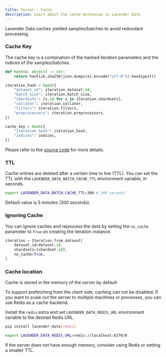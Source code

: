 ```yaml
---
title: Server - Cache
description: Learn about the cache mechanism in Lavender Data
---
```


Lavender Data caches yielded samples/batches to avoid redundant processing.

### Cache Key

The cache key is a combination of the hashed iteration parameters and the indices of the samples/batches.

```python
def hash(o: object) -> str:
    return hashlib.sha256(json.dumps(o).encode("utf-8")).hexdigest()

iteration_hash = hash({
    "dataset_id": iteration.dataset.id,
    "batch_size": iteration.batch_size,
    "shardsets": [s.id for s in iteration.shardsets],
    "collater": iteration.collater,
    "filters": iteration.filters,
    "preprocessors": iteration.preprocessors,
})

cache_key = hash({
    "iteration_hash": iteration_hash,
    "indices": indices,
})
```

Please refer to the [source code](https://github.com/fal-ai/lavender-data/blob/main/packages/lavender-data/lavender_data/server/iteration/hash.py) for more details.

### TTL

Cache entries are deleted after a certain time to live (TTL).
You can set the TTL with the `LAVENDER_DATA_BATCH_CACHE_TTL` environment variable, in seconds.

```bash
export LAVENDER_DATA_BATCH_CACHE_TTL=300 # 300 seconds
```

Default value is 5 minutes (300 seconds).

### Ignoring Cache

You can ignore caches and reprocess the data by setting the `no_cache` parameter to `True` on creating the iteration instance.

```python
iteration = Iteration.from_dataset(
    dataset_id=dataset.id,
    shardsets=[shardset.id],
    no_cache=True,
)
```

### Cache location

Cache is stored in the memory of the server by default.

To support prefetching from the client side, caching can not be disabled.
If you want to scale out the server to multiple machines or processes, you can use Redis as a cache backend.

Install the `redis` extra and set `LAVENDER_DATA_REDIS_URL` environment variable to the desired Redis URL.

```bash
pip install lavender-data[redis]

export LAVENDER_DATA_REDIS_URL=redis://localhost:6379/0
```

If the server does not have enough memory, consider using Redis or setting a smaller TTL.
